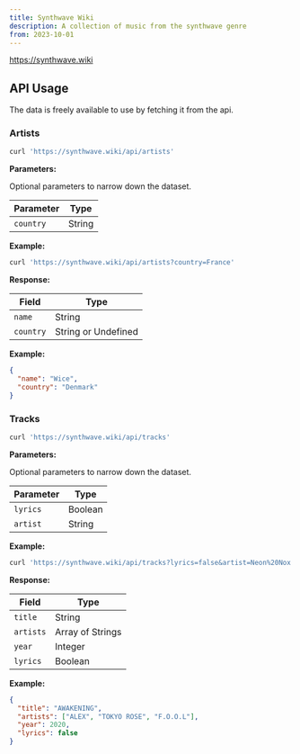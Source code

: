 ```yaml
---
title: Synthwave Wiki
description: A collection of music from the synthwave genre
from: 2023-10-01
---
```


https://synthwave.wiki

## API Usage

The data is freely available to use by fetching it from the api.

### Artists

```sh
curl 'https://synthwave.wiki/api/artists'
```

**Parameters:**

Optional parameters to narrow down the dataset.

| Parameter | Type   |
| --------- | ------ |
| `country` | String |

**Example:**

```sh
curl 'https://synthwave.wiki/api/artists?country=France'
```

**Response:**

| Field     | Type                |
| --------- | ------------------- |
| `name`    | String              |
| `country` | String or Undefined |

**Example:**

```json
{
  "name": "Wice",
  "country": "Denmark"
}
```

### Tracks

```sh
curl 'https://synthwave.wiki/api/tracks'
```

**Parameters:**

Optional parameters to narrow down the dataset.

| Parameter | Type    |
| --------- | ------- |
| `lyrics`  | Boolean |
| `artist`  | String  |

**Example:**

```sh
curl 'https://synthwave.wiki/api/tracks?lyrics=false&artist=Neon%20Nox'
```

**Response:**

| Field     | Type             |
| --------- | ---------------- |
| `title`   | String           |
| `artists` | Array of Strings |
| `year`    | Integer          |
| `lyrics`  | Boolean          |

**Example:**

```json
{
  "title": "AWAKENING",
  "artists": ["ALEX", "TOKYO ROSE", "F.O.O.L"],
  "year": 2020,
  "lyrics": false
}
```
